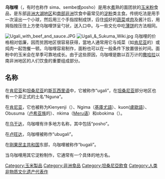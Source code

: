 {{unreferenced|time=2015-08-22T23:55:24+00:00}}
{{Infobox prepared food
| name = 乌咖哩
| image = [[File:Ugali_and_cabbage.jpg|250px]]
| caption = 乌咖哩和[[卷心菜|卷心菜]]
| alternate_name = Sima, sembe, posho
| country =
| region =
| creator =
| course =
| type = 
| served =
| main_ingredient = [[玉米面|玉米面]]
| variations =
| calories =
| other =
}}

'''乌咖哩'''（{{lang-en|ugali}}，有时也称作 sima、sembe或posho）是用水[[煮|煮]]熟的面团状的[[玉米粉|玉米粉]]食品，是东部[[非洲|非洲]][[大湖地区|大湖地区]]和[[南部非洲|南部非洲]]饮食中最常见的[[淀粉|淀粉]]类主食。传统吃法是用手一次滚出一个小球，然后用三个手指捏制成饼，舀住[[炖|炖]]好的[[蔬菜|蔬菜]]或[[肉|肉]]及酱汁后，用拇指按压住上方使乌咖哩饼呈勺状，送入口中。与一些文化中吃[[薄饼|薄饼]]的方法相同。

[[Image:Ugali_with_beef_and_sauce.JPG|thumb]]
[[File:Ugali_&_Sukuma_Wiki.jpg|thumb]]
乌咖哩的价格相对低廉，因而贫困地区很容易获得，當地人通常用它与炖菜（如[[肯尼亚|肯尼亚]]的{{link-en|Sukuma wiki|Sukuma wiki}}）或炖肉一起饱餐一顿。乌咖哩容易制作，面粉也可以在一般条件下放置很长时间。面粉中的玉米会在旱季可靠地成长。由于这些原因，乌咖哩是数以百万计的[[撒哈拉|撒哈拉]]以南非洲地区的人们饮食的重要组成部分。

==名称==
在[[肯尼亚|肯尼亚]]和[[坦桑尼亚|坦桑尼亚]]的[[斯瓦西里语|斯瓦西里语]]中，它被称作“ugali”，在[[坦桑尼亚|坦桑尼亚]]部分地区也有一个非正式的土名“Nguna”。

在[[肯尼亚|肯尼亚]]，它也被称为Kienyenji（{{link-en|Kalenjin语|Kalenjin}}）、Ngima（[[基庫尤語|基庫尤語]]）、kuon([[盧歐語|盧歐語]]）、Obusuma（[[卢希亚族|卢希亚族]]的{{link-en|Nyole方言|Nyole}}）、nkima（[[梅魯|Meru语]]）和obokima（{{link-en|Gusii语|Gusii}}）。

在[[乌干达|乌干达]]，乌咖哩有许多地方名称，其中包括“posho”。

在[[卢旺达|卢旺达]]，乌咖哩被称作“ubugali”。

在[[刚果民主共和国|刚果民主共和国]]东部，乌咖哩被称作“bugali”。

当乌咖哩用其它淀粉制作，它通常有一个具体的地方名。

[[Category:玉米製品|Category:玉米製品]]
[[Category:非洲食品|Category:非洲食品]]
[[Category:坦桑尼亞飲食|Category:坦桑尼亞飲食]]
[[Category:人类非物质文化遗产代表作|Category:人类非物质文化遗产代表作]]